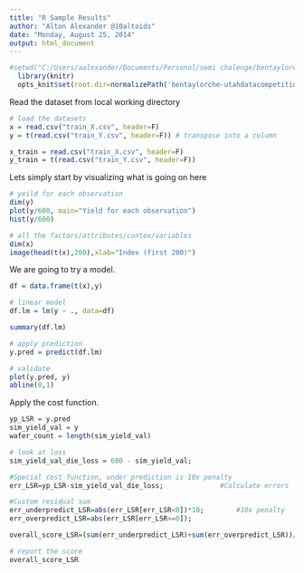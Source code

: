 ```yaml
---
title: "R Sample Results"
author: "Alton Alexander @10altoids"
date: "Monday, August 25, 2014"
output: html_document
---
```



```r
#setwd("C:/Users/aalexander/Documents/Personal/semi chalenge/bentaylorche-utahdatacompetition-6a72d3e97657")
  library(knitr)
  opts_knit$set(root.dir=normalizePath('bentaylorche-utahdatacompetition-6a72d3e97657/'))
```

Read the dataset from local working directory

```r
# load the datasets
x = read.csv("train_X.csv", header=F)
y = t(read.csv("train_Y.csv", header=F)) # transpose into a column

x_train = read.csv("train_X.csv", header=F)
y_train = t(read.csv("train_Y.csv", header=F))
```

Lets simply start by visualizing what is going on here

```r

# yeild for each observation
dim(y)
plot(y/600, main="Yield for each observation")
hist(y/600)

# all the factors/attributes/contex/variables
dim(x)
image(head(t(x),200),xlab="Index (first 200)")
```





We are going to try a model.

```r
df = data.frame(t(x),y)

# linear model
df.lm = lm(y ~ ., data=df)

summary(df.lm)

# apply prediction
y.pred = predict(df.lm)

# validate
plot(y.pred, y)
abline(0,1)
```


Apply the cost function.

```r

yp_LSR = y.pred
sim_yield_val = y
wafer_count = length(sim_yield_val)

# look at loss
sim_yield_val_die_loss = 600 - sim_yield_val;

#Special cost function, under prediction is 10x penalty
err_LSR=yp_LSR-sim_yield_val_die_loss;              #Calculate errors

#Custom residual sum
err_underpredict_LSR=abs(err_LSR[err_LSR<0])*10;        #10x penalty
err_overpredict_LSR=abs(err_LSR[err_LSR>=0]);

overall_score_LSR=(sum(err_underpredict_LSR)+sum(err_overpredict_LSR))/wafer_count

# report the score
overall_score_LSR
```
